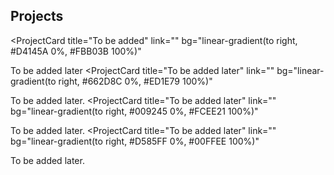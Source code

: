 ## Projects

<ProjectCard
  title="To be added"
  link=""
  bg="linear-gradient(to right, #D4145A 0%, #FBB03B 100%)"
>
  To be added later
</ProjectCard>
<ProjectCard
  title="To be added later"
  link=""
  bg="linear-gradient(to right, #662D8C 0%, #ED1E79 100%)"
>
  To be added later.
</ProjectCard>
<ProjectCard
  title="To be added later"
  link=""
  bg="linear-gradient(to right, #009245 0%, #FCEE21 100%)"
>
  To be added later.
</ProjectCard>
<ProjectCard
  title="To be added later"
  link=""
  bg="linear-gradient(to right, #D585FF 0%, #00FFEE 100%)"
>
  To be added later.
</ProjectCard>
